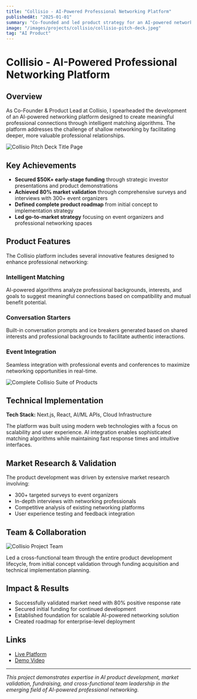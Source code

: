 ---
title: "Collisio - AI-Powered Professional Networking Platform"
publishedAt: "2025-01-01"
summary: "Co-founded and led product strategy for an AI-powered networking platform that secured $50K+ funding and achieved 80% market validation through targeted user research."
image: "/images/projects/collisio/collisio-pitch-deck.jpeg"
tag: "AI Product"
---

# Collisio - AI-Powered Professional Networking Platform

## Overview

As Co-Founder & Product Lead at Collisio, I spearheaded the development of an AI-powered networking platform designed to create meaningful professional connections through intelligent matching algorithms. The platform addresses the challenge of shallow networking by facilitating deeper, more valuable professional relationships.

![Collisio Pitch Deck Title Page](/images/projects/collisio/collisio-pitch-deck.jpeg)

## Key Achievements

- **Secured $50K+ early-stage funding** through strategic investor presentations and product demonstrations
- **Achieved 80% market validation** through comprehensive surveys and interviews with 300+ event organizers
- **Defined complete product roadmap** from initial concept to implementation strategy
- **Led go-to-market strategy** focusing on event organizers and professional networking spaces

## Product Features

The Collisio platform includes several innovative features designed to enhance professional networking:

### Intelligent Matching
AI-powered algorithms analyze professional backgrounds, interests, and goals to suggest meaningful connections based on compatibility and mutual benefit potential.

### Conversation Starters
Built-in conversation prompts and ice breakers generated based on shared interests and professional backgrounds to facilitate authentic interactions.

### Event Integration
Seamless integration with professional events and conferences to maximize networking opportunities in real-time.

![Complete Collisio Suite of Products](/images/projects/collisio/collisio-suite.png)

## Technical Implementation

**Tech Stack:** Next.js, React, AI/ML APIs, Cloud Infrastructure

The platform was built using modern web technologies with a focus on scalability and user experience. AI integration enables sophisticated matching algorithms while maintaining fast response times and intuitive interfaces.

## Market Research & Validation

The product development was driven by extensive market research involving:
- 300+ targeted surveys to event organizers
- In-depth interviews with networking professionals
- Competitive analysis of existing networking platforms
- User experience testing and feedback integration

## Team & Collaboration

![Collisio Project Team](/images/projects/collisio/collisio-team.jpeg)

Led a cross-functional team through the entire product development lifecycle, from initial concept validation through funding acquisition and technical implementation planning.

## Impact & Results

- Successfully validated market need with 80% positive response rate
- Secured initial funding for continued development
- Established foundation for scalable AI-powered networking solution
- Created roadmap for enterprise-level deployment

## Links

- [Live Platform](https://www.collisio.ca)
- [Demo Video](https://www.youtube.com/watch?v=MUTdemNMWtY)

---

*This project demonstrates expertise in AI product development, market validation, fundraising, and cross-functional team leadership in the emerging field of AI-powered professional networking.*